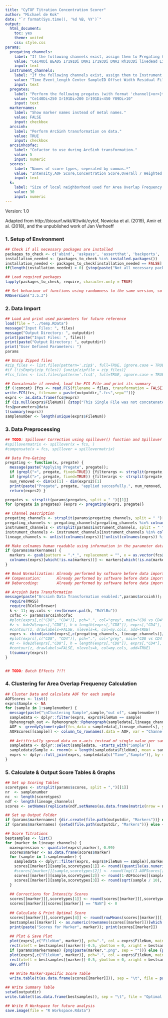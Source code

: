 ---
title: "CyTOF Titration Concentration Scorer"
author: "Michael de Kok"
date: "`r format(Sys.time(), '%d %B, %Y')`"
output:
  html_document:
    toc: yes
    theme: united
    css: style.css
params:
  pregating_channels:
    label: "If the following channels exist, assign them to Pregating Channels, seperated by spaces."
    value: "Ce140Di BEADS Ir191Di DNA1 Ir193Di DNA2 Rh103Di livedead LiveDead LIVEDEAD"
    input: text
  instrument_channels:
    label: "If the following channels exist, assign them to Instrument Channels, seperated by spaces."
    value: "Time Event_length Center SampleID Offset Width Residual FileNum"
    input: text
  pregates:
    label: "Perform the following pregates (with format 'channel{<or>}threshold'), seperated by spaces."
    value: "Ce140Di<250 Ir191Di>200 Ir191Di<450 Y89Di>10"
    input: text    
  markernames:
    label: "Show marker names instead of metal names."
    value: FALSE
    input: checkbox     
  arcsinh: 
    label: "Perform ArcSinh transformation on data."
    value: TRUE
    input: checkbox
  arcsinhcofac: 
    label: "Cofactor to use during ArcSinh transformation."
    value: 5
    input: numeric            
  scores:
    label: "Names of score types, seperated by commas.*"
    value: "Intensity,AOF Score,Concentration Score,Overall / Weighted Score"
    input: text
  k: 
    label: "Size of local neighborhood used for Area Overlap Frequency (AOF) calculation."
    value: 30
    input: numeric    
---

Version: 1.0

Adapted from http://biosurf.wiki/#!/wiki/cytof, Nowicka et al. (2019), Amir et al. (2018), and the unpublished work of Jan Verhoeff

### 1. Setup of Environment

```{r installation, echo = TRUE, results='hold', message=FALSE}

## Check if all necessary packages are installed
packages_to_check <- c('abind', 'askpass', 'assertthat', 'backports', 'base64enc', 'BH', 'Biobase', 'BiocGenerics', 'BiocInstaller', 'BiocParallel', 'bitops', 'brew', 'callr', 'car', 'carData', 'CATALYST', 'caTools', 'cellranger', 'circlize', 'cli', 'clipr', 'clisymbols', 'colorspace', 'colourpicker', 'commonmark', 'ComplexHeatmap', 'ConsensusClusterPlus', 'corpcor', 'covr', 'crayon', 'crosstalk', 'curl', 'cydar', 'cytofCore', 'cytofkit', 'cytolib', 'cytutils', 'data.table', 'DelayedArray', 'DEoptimR', 'desc', 'destiny', 'devtools', 'digest', 'doParallel', 'dotCall64', 'dplyr', 'drc', 'DT', 'e1071', 'edgeR', 'ellipsis', 'evaluate', 'fansi', 'fields', 'flowCL', 'flowCore', 'flowDensity', 'FlowSOM', 'flowUtils', 'flowViz', 'flowWorkspace', 'forcats', 'foreach', 'formatR', 'fs', 'futile.logger', 'futile.options', 'gdata', 'GenomeInfoDb', 'GenomicRanges', 'GEOmap', 'GetoptLong', 'ggplot2', 'ggrepel', 'ggthemes', 'gh', 'git2r', 'GlobalOptions', 'glue', 'gplots', 'graph', 'gridBase', 'gridExtra', 'gtable', 'gtools', 'haven', 'hexbin', 'highr', 'hms', 'htmltools', 'htmlwidgets', 'httpuv', 'httr', 'IDPmisc', 'igraph', 'ini', 'IRanges', 'iterators', 'jsonlite', 'knitr', 'kohonen', 'labeling', 'laeken', 'lambda.r', 'later', 'latticeExtra', 'lazyeval', 'lifecycle', 'limma', 'lme4', 'lmtest', 'locfit', 'magrittr', 'maps', 'maptools', 'markdown', 'MASS', 'MatrixModels', 'matrixStats', 'MBA', 'MEM', 'memoise', 'mime', 'miniUI', 'minqa', 'miscTools', 'multcomp', 'munsell', 'mvtnorm', 'ncdfFlow', 'nloptr', 'nnls', 'openssl', 'openxlsx', 'pbkrtest', 'pcaPP', 'pdist', 'permute', 'pillar', 'pkgbuild', 'pkgconfig', 'pkgload', 'plogr', 'plotly', 'plotrix', 'plyr', 'praise', 'prettyunits', 'processx', 'progress', 'promises', 'proxy', 'ps', 'purrr', 'quantreg', 'R6', 'Radviz', 'ranger', 'RANN', 'RBGL', 'rcmdcheck', 'RColorBrewer', 'Rcpp', 'RcppArmadillo', 'RcppEigen', 'RCurl', 'readr', 'readxl', 'rematch', 'remotes', 'reshape2', 'rex', 'RFOC', 'rgeos', 'Rgraphviz', 'Rhdf5lib', 'rio', 'rjson', 'rlang', 'rmarkdown', 'robustbase', 'roxygen2', 'Rphenograph', 'RPMG', 'rprojroot', 'RProtoBufLib', 'rrcov', 'RSEIS', 'rstudioapi', 'Rtsne', 'RUnit', 'rversions', 'Rwave', 'S4Vectors', 'sandwich', 'scales', 'scatterplot3d', 'sessioninfo', 'shape', 'shiny', 'shinyBS', 'shinydashboard', 'shinyFiles', 'shinyjs', 'smoother', 'snow', 'sourcetools', 'sp', 'spam', 'SPARQL', 'SparseM', 'splancs', 'statmod', 'stringi', 'stringr', 'SummarizedExperiment', 'sys', 'testthat', 'TH.data', 'tibble', 'tidyr', 'tidyselect', 'tinytex', 'tsne', 'TTR', 'usethis', 'utf8', 'vcd', 'vctrs', 'vegan', 'VGAM', 'VIM', 'viridis', 'viridisLite', 'whisker', 'withr', 'xfun', 'XML', 'xml2', 'xopen', 'xtable', 'xts', 'XVector', 'yaml', 'zeallot', 'zip', 'zlibbioc', 'zoo')
installation_needed <- (packages_to_check %in% installed.packages())
installation_needed <- packages_to_check[installation_needed == FALSE]
if(length(installation_needed) > 0) {stop(paste("Not all necessary packages are installed! Run the Installation Executable or contact the author. The following packages are missing:", paste(installation_needed, collapse = ", ")))}

## Load required packages
lapply(packages_to_check, require, character.only = TRUE)

## Set behaviour of functions using randomness to the same version, so results are the same regardless of R version
RNGversion("3.5.3")

```

### 2. Data Import

```{r import, message = FALSE}

## Load and print used parameters for future reference
load(file = "../temp.RData")
message("Input Files: ", files)
message("Output Directory: ", outputdir)
print(paste("Input Files: ", files))
print(paste("Output Directory: ", outputdir))
print("User Defined Parameters: ")
params

## Unzip Zipped files
#zip_files <- list.files(pattern='.zip$', full=TRUE, ignore.case = TRUE)
#if (!isEmpty(zip_files)) {unzip(zipfile = zip_files)}
#fcs_files <- list.files(pattern='.fcs$', full=TRUE, ignore.case = TRUE)

## Concatenate if needed, load the FCS File and print its summary
if (!concat) {fcs <- read.FCS(filename = files, transformation = FALSE)} else {fcs <- concatFCS(x = files, file_num = TRUE)
write.FCS(fcs, filename = paste(outputdir,".fcs",sep=""))}
exprs <- as.data.frame(fcs@exprs)
if (is.null(exprs$FileNum)) {stop("This Single File was not concatenated using this Script! Please re-concatenate your file using this script.")}
fcs@parameters@data
t(summary(exprs))
samplenumber <- length(unique(exprs$FileNum))

```

### 3. Data Preprocessing

```{r preprocessing}

## TODO: Spillover Correction using spillover() function and Spillover Matrix 
#spillovermatrix <- spillover(x = fcs, )
#compensate(x = fcs, spillover = spillovermatrix)

## Data Pre-Gating
pregating <- function(x, pregate) {
  message(paste("Applying Pregate", pregate));
  if (grepl("<", pregate, fixed=TRUE)) {filterargs <- strsplit(pregate, split = "<")[[1]]; exprs2 <- dplyr::filter(x, filterargs[1] < as.numeric(filterargs[2]) ) };
  if (grepl(">", pregate, fixed=TRUE)) {filterargs <- strsplit(pregate, split = ">")[[1]]; exprs2 <- dplyr::filter(x, filterargs[1] > as.numeric(filterargs[2]) ) };
  num_removed <- dim(x)[1] - dim(exprs2)[1] 
  print(paste("Pregate", pregate, "applied succesfully.", num_removed, "cells have been filtered out.")) 
  return(exprs2) }

pregates <- strsplit(params$pregates, split = " ")[[1]] 
for (pregate in pregates) {exprs <- pregating(exprs, pregate)}

## Channel Description
pregating_channels <- strsplit(params$pregating_channels, split = " ")[[1]]
pregating_channels <- pregating_channels[pregating_channels %in% colnames(exprs)]
instrument_channels <- strsplit(params$instrument_channels, split = " ")[[1]]
instrument_channels <- instrument_channels[instrument_channels %in% colnames(exprs)]
lineage_channels <- unlist(colnames(exprs))[!unlist(colnames(exprs)) %in% c(pregating_channels,instrument_channels)]

## Make colnames human readable using information in the parameter data slot
if (params$markernames) {
  markers <- gsub(pattern = ".*_", replacement = "", x = as.vector(fcs@parameters@data$desc));
  colnames(exprs)[which(!is.na(markers))] <- markers[which(!is.na(markers))]
}

## Bead Normalization: Already performed by software before data import
## Compensation:       Already performed by software before data import
## Debarcoding:        Already performed by software before data import

## Arcsinh Data Transformation
message(paste("Arcsinh Data Transformation enabled:",params$arcsinh)); if (params$arcsinh) {
  require(MASS)
  require(RColorBrewer)
  k <- 11; my.cols <- rev(brewer.pal(k, "RdYlBu"))
  cofac <- params$arcsinhcofac
  #plot(exprs[,c("CD8", "CD4")], pch=".", col="grey", main="CD8 vs CD4")
  #z <- kde2d(exprs[,"CD8"], h = length(exprs[,"CD8"]), exprs[,"CD4"], n=50)
  #contour(z, drawlabels=FALSE, nlevels=k, col=my.cols, add=TRUE)
  exprs <- cbind(asinh(exprs[,c(pregating_channels, lineage_channels)]/cofac), exprs[,instrument_channels])
  #plot(exprs[,c("CD8", "CD4")], pch=".", col="grey", main="CD8 vs CD4 (transformed counts)")
  #z <- kde2d(exprs[,"CD8"], h = length(exprs[,"CD8"]), exprs[,"CD4"], n=50)
  #contour(z, drawlabels=FALSE, nlevels=k, col=my.cols, add=TRUE)
  t(summary(exprs))
}


## TODO: Batch Effects ?!?!

```

### 4. Clustering for Area Overlap Frequency Calculation

```{r clustering, echo = TRUE, results='hold', message=FALSE}

## Cluster Data and calculate AOF for each sample
AOFScores <- list()
exprs$Sample <- NA
for (sample in 1:samplenumber) {
  message(paste("\nClustering Sample",sample,"out of", samplenumber))
  sampledata <- dplyr::filter(exprs, exprs$FileNum == sample)
  Rphenograph_out <- Rphenograph::Rphenograph(sampledata[,lineage_channels], k = 30)
  AOF <- greedyCytometryAof(fcs_data = sampledata[,lineage_channels], y = Rphenograph_out[[2]]$membership)
  AOFScores[[sample]] <- column_to_rownames(.data = AOF, var = "ChannelName")
   
  ## Artificially spread data on x-axis instead of single value per sample
  sampledata <- dplyr::select(sampledata, -starts_with("Sample"))
  sampledata$Sample <- rnorm(n = length(sampledata$FileNum), mean = sample, sd = 0.1)
  exprs <- dplyr::full_join(exprs, sampledata[c("Time","Sample")], by = c("Time"))
}

```

### 5. Calculate & Output Score Tables & Graphs

```{r scoring, warning = FALSE }

## Set up Scoring Tables
scoretypes <- strsplit(params$scores, split = ",")[[1]] 
nr  <- samplenumber
nc  <- length(scoretypes)
ndf <- length(lineage_channels)
scores <- setNames(replicate(ndf,setNames(as.data.frame(matrix(nrow = nr, ncol = nc)),scoretypes),simplify=FALSE),lineage_channels)

## Set up Output Folder
if (params$markernames) {dir.create(file.path(outputdir, "Markers"))} else {dir.create(file.path(outputdir, "Metals"))}
if (params$markernames) {setwd(file.path(outputdir, "Markers"))} else {setwd(file.path(outputdir, "Metals"))}

## Score Titrations
bestsamples <- list()
for (marker in lineage_channels) {
  maxexpression <- quantile(exprs[,marker], 0.99)
  scores$marker <- as.data.frame(scores$marker)
  for (sample in 1:samplenumber) {
    sampledata <- dplyr::filter(exprs, exprs$FileNum == sample)[,marker]
    scores[[marker]][sample,scoretypes[1]] <- round((quantile(as.numeric(sampledata), 0.99)) / maxexpression, 2)
    #scores[[marker]][sample,scoretypes[2]] <- round(log((1-AOFScores[[sample]][marker,"Aof"])*100,10)/2,2)
    scores[[marker]][sample,scoretypes[2]] <- round(1-AOFScores[[sample]][marker,"Aof"],2)
    scores[[marker]][sample,scoretypes[3]] <- round(sqrt(sample / 10), 2)
  }
  
  ## Corrections for Intensity Scores
  scores[[marker]][,scoretypes[1]] <- round(scores[[marker]][,scoretypes[1]] / (max(scores[[marker]][,scoretypes[1]])),2)
  scores[[marker]][scores[[marker]] == "NaN"] <- 0
  
  ## Calculate & Print Optimal Score
  scores[[marker]][,scoretypes[4]] <- round(rowMeans(scores[[marker]][,1:3]),2)
  bestsamples[[marker]] <- as.numeric(rownames(scores[[marker]])[which.max(scores[[marker]]$`Overall / Weighted Score`)])
  print(paste("Scores for Marker", marker)); print(scores[[marker]])
  
  ## Plot & Save Plot
  plot(exprs[,c("FileNum", marker)], pch=".", col = exprs$FileNum, main=marker)
  rect(xleft = bestsamples[[marker]]-0.5, ybottom = 0, xright = bestsamples[[marker]]+0.5, ytop = max(exprs[,marker]), border = "red")
  if (params$markernames) {png(paste(marker,".png", sep = ""))} else {png(paste(marker,".png", sep = ""))}
  plot(exprs[,c("FileNum", marker)], pch=".", col = exprs$FileNum, main=marker)
  rect(xleft = bestsamples[[marker]]-0.5, ybottom = 0, xright = bestsamples[[marker]]+0.5, ytop = max(exprs[,marker]), border = "red")
  dev.off()
  
  ## Write Marker-Specific Score Table
  write.table(t(as.data.frame(scores[[marker]])), sep = "\t", file = paste(marker," Scores.tsv", sep = ""), col.names = TRUE)}

## Write Summary Table
setwd(outputdir)
write.table(t(as.data.frame(bestsamples)), sep = "\t", file = "Optimal Marker Concentrations.tsv", col.names = FALSE)

## Write R Workspace for future analysis
save.image(file = "R Workspace.Rdata")

```